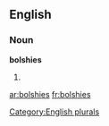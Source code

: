 
==English==

===Noun===
'''bolshies'''

# {{plural of|[[bolshie]]}}

[[Category:English plurals]]

[[ar:bolshies]]
[[fr:bolshies]]